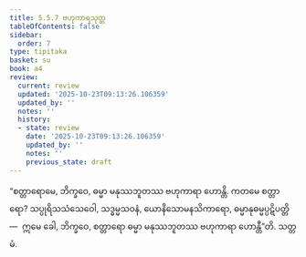 ```yaml
---
title: 5.5.7 ဗဟုကာရသုတ္တ
tableOfContents: false
sidebar:
  order: 7
type: tipitaka
basket: su
book: a4
review:
  current: review
  updated: '2025-10-23T09:13:26.106359'
  updated_by: ''
  notes: ''
  history:
  - state: review
    date: '2025-10-23T09:13:26.106359'
    updated_by: ''
    notes: ''
    previous_state: draft
---
```



<ReviewStatus review={frontmatter.review} showDetails={true} />

<HypothesisAnnotation frontmatter={frontmatter} />

<DynamicBreadcrumb />

<Division number="249" book="a4" e="ch" v="15" p="568">

<Paragraph number="1508" book="a4">
“စတ္တာရောမေ, ဘိက္ခဝေ, ဓမ္မာ မနုဿဘူတဿ ဗဟုကာရာ ဟောန္တိ. ကတမေ စတ္တာရော? သပ္ပုရိသသံသေဝေါ, သဒ္ဓမ္မသဝနံ, ယောနိသောမနသိကာရော, ဓမ္မာနုဓမ္မပ္ပဋိပတ္တိ—  ဣမေ ခေါ, ဘိက္ခဝေ, စတ္တာရော ဓမ္မာ မနုဿဘူတဿ ဗဟုကာရာ ဟောန္တီ”တိ.

</Paragraph>
</Division>

<Paragraph number="1509" type="center" book="a4">
သတ္တမံ.
</Paragraph>